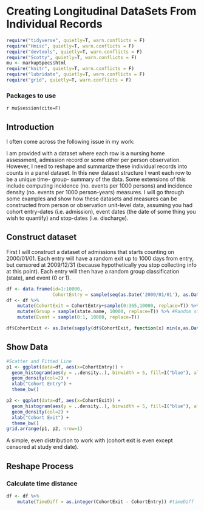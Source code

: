 # Creating Longitudinal DataSets From Individual Records

```r
require("tidyverse", quietly=T, warn.conflicts = F)
require("Hmisc", quietly=T, warn.conflicts = F)
require("devtools", quietly=T, warn.conflicts = F)
require("Scotty", quietly=T, warn.conflicts = F)
mu <- markupSpecs$html  
require("knitr", quietly=T, warn.conflicts = F)
require("lubridate", quietly=T, warn.conflicts = F)
require("grid", quietly=T, warn.conflicts = F)
```

### Packages to use  
`r mu$session(cite=F)`  

## Introduction  

I often come across the following issue in my work:  

  I am provided with a dataset where each row is a nursing home assessment, admission record or some other per person observation. However, I need to reshape and summarize these individual records into counts in a panel dataset. In this new dataset structure I want each row to be a unique time- group- summary of the data. Some extensions of this include computing incidence (no. events per 1000 persons) and incidence density (no. events per 1000 person-years) measures. I will go through some examples and show how these datasets and measures can be constructed from person or observation unit-level data, assuming you had cohort entry-dates (i.e. admission), event dates (the date of some thing you wish to quantify) and stop-dates (i.e. discharge).  

## Construct dataset  

First I will construct a dataset of admissions that starts counting on 2000/01/01. Each entry will have a random exit up to 1000 days from entry, but censored at 2009/12/31 (because hypothetically you stop collecting info at this point). Each entry will then have a random group classification (state), and event (0 or 1).    
```r
df <- data.frame(id=1:10000,
                 CohortEntry = sample(seq(as.Date('2000/01/01'), as.Date('2009/12/31'), by='day'), replace=T, 10000))
df <- df %>%
    mutate(CohortExit = CohortEntry+sample(0:365,10000, replace=T)) %>% #CohortExit Date (up to 1000 days from start)
    mutate(Group = sample(state.name, 10000, replace=T)) %>% #Random state for each group
    mutate(Event = sample(0:1, 10000, replace=T))

df$CohortExit <- as.Date(sapply(df$CohortExit, function(x) min(x,as.Date('2009/12/31'))), origin=origin) #Censor at 'study end'
```

## Show Data
```r
#Scatter and Fitted Line 
p1 <- ggplot(data=df, aes(x=CohortEntry)) + 
  geom_histogram(aes(y = ..density..), binwidth = 5, fill=I("blue"), alpha=I(0.4)) +
  geom_density(col=2) +
  xlab("Cohort Entry") +
  theme_bw()

p2 <- ggplot(data=df, aes(x=CohortExit)) + 
  geom_histogram(aes(y = ..density..), binwidth = 5, fill=I("blue"), alpha=I(0.4)) +
  geom_density(col=2) +
  xlab("Cohort Exit") +
  theme_bw()
grid.arrange(p1, p2, nrow=1)
```
  A simple, even distribution to work with (cohort exit is even except censored at study end date).  
  
## Reshape Process

### Calculate time distance  
```r
df <- df %>%
    mutate(TimeDiff = as.integer(CohortExit - CohortEntry)) #timeDiff
```

